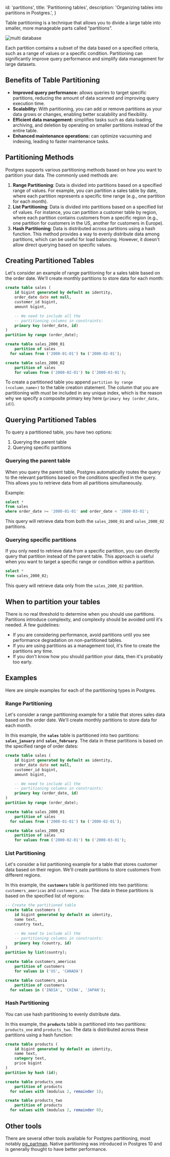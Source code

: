 
  id: 'partitions',
  title: 'Partitioning tables',
  description: 'Organizing tables into partitions in Postgres.',
}

Table partitioning is a technique that allows you to divide a large table into smaller, more manageable parts called “partitions”.

<div>
  <Image
    alt="multi database"
    src={{
      light: '/docs/img/database/partitions-light.png',
      dark: '/docs/img/database/partitions-dark.png',
    }}
  />
</div>

Each partition contains a subset of the data based on a specified criteria, such as a range of values or a specific condition. Partitioning can significantly improve query performance and simplify data management for large datasets.

## Benefits of Table Partitioning

- **Improved query performance:** allows queries to target specific partitions, reducing the amount of data scanned and improving query execution time.
- **Scalability:** With partitioning, you can add or remove partitions as your data grows or changes, enabling better scalability and flexibility.
- **Efficient data management:** simplifies tasks such as data loading, archiving, and deletion by operating on smaller partitions instead of the entire table.
- **Enhanced maintenance operations:** can optimize vacuuming and indexing, leading to faster maintenance tasks.

## Partitioning Methods

Postgres supports various partitioning methods based on how you want to partition your data. The commonly used methods are:

1. **Range Partitioning**: Data is divided into partitions based on a specified range of values. For example, you can partition a sales table by date, where each partition represents a specific time range (e.g., one partition for each month).
2. **List Partitioning**: Data is divided into partitions based on a specified list of values. For instance, you can partition a customer table by region, where each partition contains customers from a specific region (e.g., one partition for customers in the US, another for customers in Europe).
3. **Hash Partitioning**: Data is distributed across partitions using a hash function. This method provides a way to evenly distribute data among partitions, which can be useful for load balancing. However, it doesn't allow direct querying based on specific values.

## Creating Partitioned Tables

Let's consider an example of range partitioning for a sales table based on the order date. We'll create monthly partitions to store data for each month:

```sql
create table sales (
    id bigint generated by default as identity,
    order_date date not null,
    customer_id bigint,
    amount bigint,

    -- We need to include all the
    -- partitioning columns in constraints:
    primary key (order_date, id)
)
partition by range (order_date);

create table sales_2000_01
	partition of sales
  for values from ('2000-01-01') to ('2000-02-01');

create table sales_2000_02
	partition of sales
	for values from ('2000-02-01') to ('2000-03-01');

```

To create a partitioned table you append `partition by range (<column_name>)` to the table creation statement. The column that you are partitioning with _must_ be included in any unique index, which is the reason why we specify a composite primary key here (`primary key (order_date, id)`).

## Querying Partitioned Tables

To query a partitioned table, you have two options:

1. Querying the parent table
2. Querying specific partitions

### Querying the parent table

When you query the parent table, Postgres automatically routes the query to the relevant partitions based on the conditions specified in the query. This allows you to retrieve data from all partitions simultaneously.

Example:

```sql
select *
from sales
where order_date >= '2000-01-01' and order_date < '2000-03-01';
```

This query will retrieve data from both the `sales_2000_01` and `sales_2000_02` partitions.

### Querying specific partitions

If you only need to retrieve data from a specific partition, you can directly query that partition instead of the parent table. This approach is useful when you want to target a specific range or condition within a partition.

```sql
select *
from sales_2000_02;
```

This query will retrieve data only from the `sales_2000_02` partition.

## When to partition your tables

There is no real threshold to determine when you should use partitions. Partitions introduce complexity, and complexity should be avoided until it's needed. A few guidelines:

- If you are considering performance, avoid partitions until you see performance degradation on non-partitioned tables.
- If you are using partitions as a management tool, it's fine to create the partitions any time.
- If you don't know how you should partition your data, then it's probably too early.

## Examples

Here are simple examples for each of the partitioning types in Postgres.

### Range Partitioning

Let's consider a range partitioning example for a table that stores sales data based on the order date. We'll create monthly partitions to store data for each month.

In this example, the **`sales`** table is partitioned into two partitions: **`sales_january`** and **`sales_february`**. The data in these partitions is based on the specified range of order dates:

```sql
create table sales (
    id bigint generated by default as identity,
    order_date date not null,
    customer_id bigint,
    amount bigint,

    -- We need to include all the
    -- partitioning columns in constraints:
    primary key (order_date, id)
)
partition by range (order_date);

create table sales_2000_01
	partition of sales
  for values from ('2000-01-01') to ('2000-02-01');

create table sales_2000_02
	partition of sales
	for values from ('2000-02-01') to ('2000-03-01');
```

### List Partitioning

Let's consider a list partitioning example for a table that stores customer data based on their region. We'll create partitions to store customers from different regions.

In this example, the **`customers`** table is partitioned into two partitions: `customers_americas` and `customers_asia`. The data in these partitions is based on the specified list of regions:

```sql
-- Create the partitioned table
create table customers (
    id bigint generated by default as identity,
    name text,
    country text,

    -- We need to include all the
    -- partitioning columns in constraints:
    primary key (country, id)
)
partition by list(country);

create table customers_americas
	partition of customers
	for values in ('US', 'CANADA')

create table customers_asia
	partition of customers
  for values in ('INDIA', 'CHINA', 'JAPAN');
```

### Hash Partitioning

You can use hash partitioning to evenly distribute data.

In this example, the **`products`** table is partitioned into two partitions: `products_one` and `products_two`. The data is distributed across these partitions using a hash function:

```sql
create table products (
    id bigint generated by default as identity,
    name text,
    category text,
    price bigint
)
partition by hash (id);

create table products_one
	partition of products
  for values with (modulus 2, remainder 1);

create table products_two
	partition of products
  for values with (modulus 2, remainder 0);
```

## Other tools

There are several other tools available for Postgres partitioning, most notably [pg_partman](https://github.com/pgpartman/pg_partman). Native partitioning was introduced in Postgres 10 and is generally thought to have better performance.


